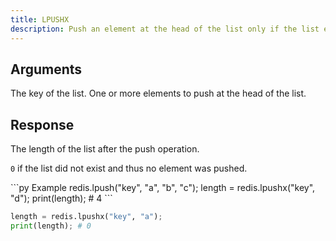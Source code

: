 ```yaml
---
title: LPUSHX
description: Push an element at the head of the list only if the list exists.
---
```


## Arguments

<ParamField body="key" type="str" required>
  The key of the list.
</ParamField>

<ParamField body="elements" type="...TValue[]" required>
  One or more elements to push at the head of the list.
</ParamField>


## Response

<ResponseField type="number" required>
  The length of the list after the push operation.

  `0` if the list did not exist and thus no element was pushed.
</ResponseField>

<RequestExample>
```py Example 
redis.lpush("key", "a", "b", "c"); 
length = redis.lpushx("key", "d"); 
print(length); # 4
 ```

 ```py Without existing list 
length = redis.lpushx("key", "a"); 
print(length); # 0
 ```


</RequestExample>
